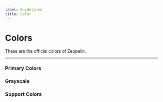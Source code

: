 ```yaml
---
label: Guidelines
title: Color
---
```



# Colors

These are the official colors of Zeppelin.

---

### Primary Colors

<Colors section="primary" />

### Grayscale

<Colors section="gray" />

### Support Colors

<Colors section="support" />
